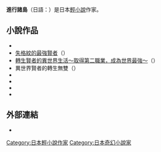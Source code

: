 '''進行諸島'''（日語：{{lang|ja|進行諸島}}{{bd||}}）是日本[[輕小說|輕小說]]作家。

== 小說作品 ==
* {{lang|ja|異世界転移したのでチートを生かして魔法剣士やることにする}}
* [[失格紋的最強賢者|失格紋的最強賢者]]（{{lang|ja|失格紋の最強賢者}}）
* [[轉生賢者的異世界生活～取得第二職業，成為世界最強～|轉生賢者的異世界生活～取得第二職業，成為世界最強～]]（{{lang|ja|転生賢者の異世界ライフ ～第二の職業を得て、世界最強になりました～}}）
* 異世界賢者的轉生無雙（{{lang|ja|異世界賢者の転生無双}}）
* {{lang|ja|異世界転生で賢者になって冒険者生活}}
* {{lang|ja|暗殺スキルで異世界最強 〜錬金術と暗殺術を極めた俺は、世界を陰から支配する〜}}
* {{lang|ja|極めた錬金術に、不可能はない。 〜万能スキルで異世界無双〜}}
* {{lang|ja|殲滅魔導の最強賢者 無才の賢者、魔導を極め最強へ至る}}

== 外部連結 ==
* {{Twitter|shinkoshoto}}

{{DEFAULTSORT:Shinkō Shotō}}
[[Category:日本輕小說作家|Category:日本輕小說作家]]
[[Category:日本奇幻小說家|Category:日本奇幻小說家]]